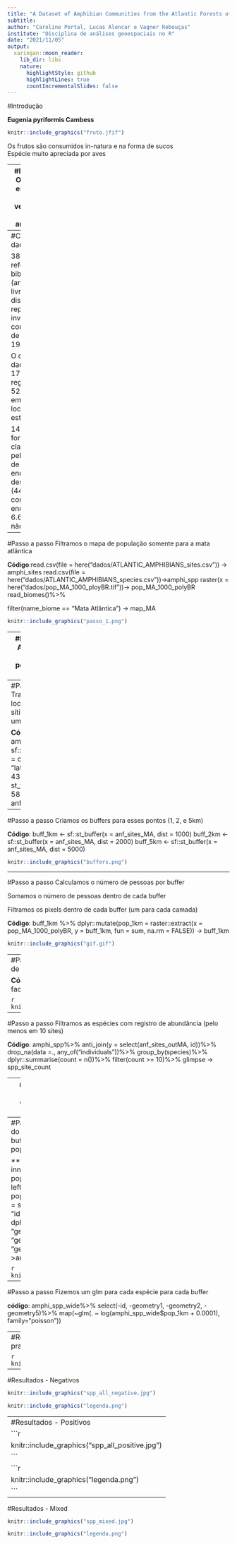 ```yaml
---
title: "A Dataset of Amphibian Communities from the Atlantic Forests of South America"
subtitle:
author: "Caroline Portal, Lucas Alencar e Vagner Rebouças"
institute: "Disciplina de análises geoespaciais no R"
date: "2021/11/05"
output:
  xaringan::moon_reader:
    lib_dir: libs
    nature:
      highlightStyle: github
      highlightLines: true
      countIncrementalSlides: false
---
```


#Introdução

**Eugenia pyriformis Cambess**

```r
knitr::include_graphics("fruto.jfif")
```

Os frutos são consumidos in-natura e na forma de sucos  
Espécie muito apreciada por aves

---
#Introdução
Os anfíbios estão entre os vertebrados mais ameaçados  

Mata Atlântica - ecossistemas altamente degradados  

Conjunto de dados contendo informações sobre as comunidades de anfíbios em todo o bioma Mata Atlântica na América do Sul  


    *Relação entre espécies e suas abundâncias com a densidade demográfica
---
#Coleta de dados

389 referências bibliográficas (artigos, livros, teses e dissertações) representando inventários de comunidades de anfíbios de 1940 a 2017. 
  
O conjunto de dados inclui 17.619 registros de 528 espécies em 1.163 locais de estudo.
  
14.450 (82%) foram classificados pelo critério de endemismo; desses, 7.787 (44%) foram considerados endêmicos e 6.663 (38%) não foram.
---
#Passo a passo
Filtramos o mapa de população somente para a mata atlântica  

**Código**:read.csv(file = here("dados/ATLANTIC_AMPHIBIANS_sites.csv")) -> amphi_sites
read.csv(file = here("dados/ATLANTIC_AMPHIBIANS_species.csv"))->amphi_spp
raster(x = here("dados/pop_MA_1000_ployBR.tif"))-> pop_MA_1000_polyBR
read_biomes()%>%

  filter(name_biome == "Mata Atlântica") -> map_MA
  
  ```r
knitr::include_graphics("passo_1.png")
```
---
#Passo a passo
Agregamos os dados de população para ~1km

"Código": raster::aggregate(x = pop_MA, fact = 10, fun = sum) ->pop_MA_1000

```r
knitr::include_graphics("raster1.png")
```
---
#Passo a passo
Transformamos a localização dos sítios de coleta em um sf (POINTS)

**Código**: amphi_sites %>% 
  sf::st_as_sf(coords = c("longitude", "latitude"), crs = 4326) %>%
  st_transform(crs = 5880)-> anf_sites_points

---
#Passo a passo
Criamos os buffers para esses pontos (1, 2, e 5km) 

**Código**: buff_1km <- sf::st_buffer(x = anf_sites_MA, dist = 1000)
buff_2km <- sf::st_buffer(x = anf_sites_MA, dist = 2000)
buff_5km <- sf::st_buffer(x = anf_sites_MA, dist = 5000)

```r
knitr::include_graphics("buffers.png")
```
---

#Passo a passo
Calculamos o número de pessoas por buffer 

Somamos o número de pessoas dentro de cada buffer 

Filtramos os pixels dentro de cada buffer (um para cada camada)

**Código**: buff_1km %>% 
  dplyr::mutate(pop_1km = raster::extract(x = pop_MA_1000_polyBR,
                                          y = buff_1km,
                                          fun = sum,
                                          na.rm = FALSE)) -> buff_1km

```r
knitr::include_graphics("gif.gif")
```

---
#Passo a passo
Montamos uma tabela de abundância de cada sítio 

**Código**: raster::aggregate(x = pop_MA, fact = 10, fun = sum) ->pop_MA_1000

```r
knitr::include_graphics("passo6.png")
```

---

#Passo a passo
Filtramos as espécies com registro de abundância (pelo menos em 10 sites)

**Código**: amphi_spp%>%
  anti_join(y = select(anf_sites_outMA, id))%>%
  drop_na(data =., any_of("individuals"))%>%
  group_by(species)%>%
  dplyr::summarise(count = n())%>%
  filter(count >= 10)%>%
  glimpse -> spp_site_count

---
#Passo a passo
Montamos uma tabela no formato wide (sítio x espécies com suas respectivas abundâncias) 

**Código**amphi_spp%>%
  anti_join(y = select(anf_sites_outMA, id))%>%
  right_join(y = spp_site_count, by = "species")%>%
  drop_na(data =., any_of("individuals"))%>%
  pivot_wider(names_from = species, values_from = individuals, id_cols=id, values_fn = sum)


```r
knitr::include_graphics("passo6.3.png")
```

---
#Passo a passo
Juntamos os dados do número de pessoas em cada buffer a essa tabela (pop_1km, pop_2km, pop_5km

**Código*: inner_join(y=select(buff_1km,id, pop_1km))%>%
  left_join(y=select(buff_2km, id, pop_2km), by = "id")%>%
  left_join(y = select(buff_5km, id, pop_5km), by = "id")%>%
  dplyr::rename("geometry1" = "geometry.x",
         "geometry2" = "geometry.y",
         "geometry5" = "geometry")%>%
  glimpse->amphi_spp_wide

```r
knitr::include_graphics("nova.png")
```
---
#Passo a passo
Fizemos um glm para cada espécie para cada buffer

**código**: amphi_spp_wide%>%
  select(-id, -geometry1, -geometry2, -geometry5)%>%
  map(~glm(. ~ log(amphi_spp_wide$pop_1km + 0.0001), family="poisson"))

---
#Resultados
Tabela com as relações pra cada espécie por buffer 

```r
knitr::include_graphics("glm.png")
```
---

#Resultados - Negativos

```r
knitr::include_graphics("spp_all_negative.jpg")
```
```r
knitr::include_graphics("legenda.png")
```
---
#Resultados - Positivos
```r
knitr::include_graphics("spp_all_positive.jpg")
```
```r
knitr::include_graphics("legenda.png")
```
---
#Resultados - Mixed
```r
knitr::include_graphics("spp_mixed.jpg")
```
```r
knitr::include_graphics("legenda.png")
```